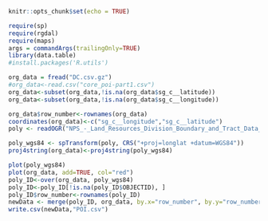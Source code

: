 ```{r}
knitr::opts_chunk$set(echo = TRUE)

```

```{r}
require(sp)  
require(rgdal)
require(maps)
args = commandArgs(trailingOnly=TRUE)
library(data.table)
#install.packages('R.utils')
```




```{r}
org_data = fread("DC.csv.gz")
#org_data<-read.csv("core_poi-part1.csv")
org_data<-subset(org_data,!is.na(org_data$sg_c__latitude))
org_data<-subset(org_data,!is.na(org_data$sg_c__longitude))


```

```{r}
org_data$row_number<-rownames(org_data)
coordinates(org_data)<-c("sg_c__longitude","sg_c__latitude")
poly <- readOGR("NPS_-_Land_Resources_Division_Boundary_and_Tract_Data_Service","NPS_-_Land_Resources_Division_Boundary_and_Tract_Data_Service")
```


```{r}
poly_wgs84 <- spTransform(poly, CRS("+proj=longlat +datum=WGS84"))
proj4string(org_data)<-proj4string(poly_wgs84)
```


```{r}
plot(poly_wgs84)
plot(org_data, add=TRUE, col="red")
poly_ID<-over(org_data, poly_wgs84)
poly_ID<-poly_ID[!is.na(poly_ID$OBJECTID), ]
poly_ID$row_number<-rownames(poly_ID)
newData <- merge(poly_ID, org_data, by.x="row_number", by.y="row_number", all.x=T)
write.csv(newData,"POI.csv")
```


